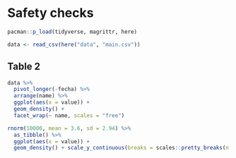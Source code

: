 # Safety checks

```r
pacman::p_load(tidyverse, magrittr, here)
```

```r
data <- read_csv(here("data", "main.csv"))
```

## Table 2

```r
data %>% 
  pivot_longer(-fecha) %>% 
  arrange(name) %>% 
  ggplot(aes(x = value)) +
  geom_density() +
  facet_wrap(~ name, scales = "free")
```

```r
rnorm(10000, mean = 3.6, sd = 2.94) %>% 
  as_tibble() %>% 
  ggplot(aes(x = value)) +
  geom_density() + scale_y_continuous(breaks = scales::pretty_breaks(n = 11))
```

